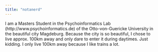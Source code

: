 ```yaml
---
title: "notanerd"
---
```


I am a Masters Student in the Psychoinformatics Lab (http://www.psychoinformatics.de) of the Otto-von-Guericke University in the beautiful city Magdeburg. Because the city is so beautiful, I chose to live approx. 100km away and only dare to enter it during daytimes. Just kidding. I only live 100km away because I like trains a lot. 